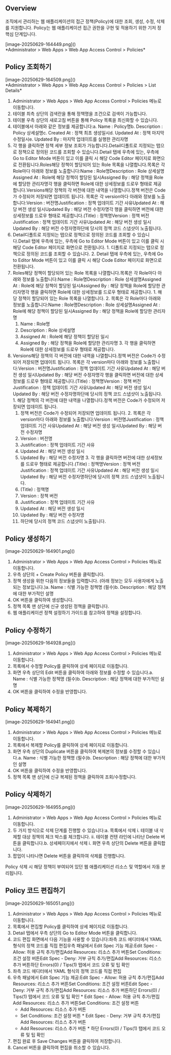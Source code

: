 
## Overview
조직에서 관리하는 웹 애플리케이션의 접근 정책(Policy)에 대한 조회, 생성, 수정, 삭제를 지원합니다. Policy는 웹 애플리케이션 접근 권한을 구현 및 적용하기 위한 기저 정 핵심 단계입니다.

<p align="center">
<div>[image-20250629-164449.png]()</div>
*Administrator &gt; Web Apps &gt; Web App Access Control &gt; Policies*
</p>

## Policy 조회하기
<p align="center">
<div>[image-20250629-164509.png]()</div>
*Administrator &gt; Web Apps &gt; Web App Access Control &gt; Policies &gt; List Details*
</p>

1. Administrator > Web Apps > Web App Access Control > Policies 메뉴로 이동합니다.
2. 테이블 최측 상단의 검색란을 통해 정책명을 조건으로 검색이 가능합니다.
3. 테이블 우측 상단의 새로고침 버튼을 통해 Policy 목록을 최신화할 수 있습니다.
4. 테이블에서 아래와 같은 정보를 제공합니다:a. Name : Policy명b. Description : Policy 상세설명c. Created At : 정책 최초 생성일시d. Updated At : 정책 마지막 수정일시e. Updated By : 마지막 업데이트를 실행한 관리자명
5. 각 행을 클릭하면 정책 세부 정보 조회가 가능합니다.Detail디폴트로 지정되는 탭으로 정책으로 정의된 코드를 조회할 수 있습니다.Detail 탭에 우측에 있는, 우측에 Go to Editor Mode 버튼이 있고 이를 클릭 시 해당 Code Editor 페이지로 화면으로 전환됩니다.Roles해당 정책이 할당되어 있는 Role 목록을 나열합니다.목록은 각 Role마다 아래와 정보를 노출합니다:Name : Role명Description : Role 상세설명Assigned At : Role에 해당 정책이 할당된 일시Assigned By : 해당 정책을 Role에 할당한 관리자명각 행을 클릭하면 Role에 대한 상세정보를 드로우 형태로 제공합니다.Versions해당 정책의 각 버전에 대한 내역을 나열합니다.정책 버전은 Code가 수정되어 저장되면 업데이트 됩니다. 목록은 각 version마다 아래와 정보를 노출합니다:Version : 버전명Justification : 정책 업데이트 기간 사유Updated At : 해당 버전 생성 일시Updated By : 해당 버전 수정자명각 행을 클릭하면 버전에 대한 상세정보를 드로우 형태로 제공합니다.(Title) : 정책명Version : 정책 버전Justification : 정책 업데이트 기간 사유Updated At : 해당 버전 생성 일시Updated By : 해당 버전 수정자명하단에 당시의 정책 코드 스냅샷이 노출됩니다.
  1. Detail디폴트로 지정되는 탭으로 정책으로 정의된 코드를 조회할 수 있습니다.Detail 탭에 우측에 있는, 우측에 Go to Editor Mode 버튼이 있고 이를 클릭 시 해당 Code Editor 페이지로 화면으로 전환됩니다.
    1. 디폴트로 지정되는 탭으로 정책으로 정의된 코드를 조회할 수 있습니다.
    2. Detail 탭에 우측에 있는, 우측에 Go to Editor Mode 버튼이 있고 이를 클릭 시 해당 Code Editor 페이지로 화면으로 전환됩니다.
  2. Roles해당 정책이 할당되어 있는 Role 목록을 나열합니다.목록은 각 Role마다 아래와 정보를 노출합니다:Name : Role명Description : Role 상세설명Assigned At : Role에 해당 정책이 할당된 일시Assigned By : 해당 정책을 Role에 할당한 관리자명각 행을 클릭하면 Role에 대한 상세정보를 드로우 형태로 제공합니다.
    1. 해당 정책이 할당되어 있는 Role 목록을 나열합니다.
    2. 목록은 각 Role마다 아래와 정보를 노출합니다:Name : Role명Description : Role 상세설명Assigned At : Role에 해당 정책이 할당된 일시Assigned By : 해당 정책을 Role에 할당한 관리자명
      1. Name : Role명
      2. Description : Role 상세설명
      3. Assigned At : Role에 해당 정책이 할당된 일시
      4. Assigned By : 해당 정책을 Role에 할당한 관리자명
    3. 각 행을 클릭하면 Role에 대한 상세정보를 드로우 형태로 제공합니다.
  3. Versions해당 정책의 각 버전에 대한 내역을 나열합니다.정책 버전은 Code가 수정되어 저장되면 업데이트 됩니다. 목록은 각 version마다 아래와 정보를 노출합니다:Version : 버전명Justification : 정책 업데이트 기간 사유Updated At : 해당 버전 생성 일시Updated By : 해당 버전 수정자명각 행을 클릭하면 버전에 대한 상세정보를 드로우 형태로 제공합니다.(Title) : 정책명Version : 정책 버전Justification : 정책 업데이트 기간 사유Updated At : 해당 버전 생성 일시Updated By : 해당 버전 수정자명하단에 당시의 정책 코드 스냅샷이 노출됩니다.
    1. 해당 정책의 각 버전에 대한 내역을 나열합니다.정책 버전은 Code가 수정되어 저장되면 업데이트 됩니다.
      1. 정책 버전은 Code가 수정되어 저장되면 업데이트 됩니다.
    2. 목록은 각 version마다 아래와 정보를 노출합니다:Version : 버전명Justification : 정책 업데이트 기간 사유Updated At : 해당 버전 생성 일시Updated By : 해당 버전 수정자명
      1. Version : 버전명
      2. Justification : 정책 업데이트 기간 사유
      3. Updated At : 해당 버전 생성 일시
      4. Updated By : 해당 버전 수정자명
    3. 각 행을 클릭하면 버전에 대한 상세정보를 드로우 형태로 제공합니다.(Title) : 정책명Version : 정책 버전Justification : 정책 업데이트 기간 사유Updated At : 해당 버전 생성 일시Updated By : 해당 버전 수정자명하단에 당시의 정책 코드 스냅샷이 노출됩니다.
      1. (Title) : 정책명
      2. Version : 정책 버전
      3. Justification : 정책 업데이트 기간 사유
      4. Updated At : 해당 버전 생성 일시
      5. Updated By : 해당 버전 수정자명
      6. 하단에 당시의 정책 코드 스냅샷이 노출됩니다.

## Policy 생성하기
<p align="center">
<div>[image-20250629-164901.png]()</div>
</p>

1. Administrator > Web Apps > Web App Access Control > Policies 메뉴로 이동합니다.
2. 우측 상단의 + Create Policy 버튼을 클릭합니다.
3. 정책 생성을 위한 다음의 정보들을 입력합니다. (아래 정보는 모두 사용자에게 노출되는 정보입니다.)a. Name : 식별 가능한 정책명 (필수)b. Description : 해당 정책에 대한 부가적인 설명
4. OK 버튼을 클릭하여 생성합니다.
5. 정책 목록 맨 상단에 신규 생성된 정책을 클릭합니다.
6. 웹 애플리케이션 정책 설정하기 가이드를 참고하여 정책을 설정합니다.

## Policy 수정하기
<p align="center">
<div>[image-20250629-164928.png]()</div>
</p>

1. Administrator > Web Apps > Web App Access Control > Policies 메뉴로 이동합니다.
2. 목록에서 수정할 Policy를 클릭하여 상세 페이지로 이동합니다.
3. 화면 우측 상단의 Edit 버튼을 클릭하여 아래와 정보를 수정할 수 있습니다.a. Name : 식별 가능한 정책명 (필수)b. Description : 해당 정책에 대한 부가적인 설명
4. OK 버튼을 클릭하여 수정을 반영합니다.

## Policy 복제하기
<p align="center">
<div>[image-20250629-164941.png]()</div>
</p>

1. Administrator > Web Apps > Web App Access Control > Policies 메뉴로 이동합니다.
2. 목록에서 복제할 Policy를 클릭하여 상세 페이지로 이동합니다.
3. 화면 우측 상단의 Duplicate 버튼을 클릭하여 복제본의 정보를 수정할 수 있습니다.a. Name : 식별 가능한 정책명 (필수)b. Description : 해당 정책에 대한 부가적인 설명
4. OK 버튼을 클릭하여 수정을 반영합니다.
5. 정책 목록 맨 상단에 신규 복제된 정책을 클릭하여 조회/수정합니다.

## Policy 삭제하기
<p align="center">
<div>[image-20250629-164955.png]()</div>
</p>

1. Administrator > Web Apps > Web App Access Control > Policies 메뉴로 이동합니다.
2. 두 가지 방식으로 삭제 단계를 진행할 수 있습니다:a. 목록에서 삭제   i. 테이블 내 삭제할 대상 정책의 체크 박스를 체크합니다.   ii. 테이블 컨텐 라인에 나타난 Delete 버튼을 클릭합니다.b. 상세페이지에서 삭제   i. 화면 우측 상단의 Delete 버튼을 클릭합니다.
3. 팝업이 나타나면 Delete 버튼을 클릭하여 삭제를 진행합니다.

<Callout>
Policy 삭제 시 해당 정책이 부여되어 있던 웹 애플리케이션 리소스 및 역할에서 자동 분리됩니다. 
</Callout>

## Policy 코드 편집하기
<p align="center">
<div>[image-20250629-165051.png]()</div>
</p>

1. Administrator > Web Apps > Web App Access Control > Policies 메뉴로 이동합니다.
2. 목록에서 편집할 Policy를 클릭하여 상세 페이지로 이동합니다.
3. Detail 탭에서 우측 상단의 Go to Editor Mode 버튼을 클릭합니다.
4. 코드 편집 화면에서 다음 기능을 사용할 수 있습니다:좌측 코드 에디터에서 YAML 형식의 정책 코드를 직접 편집우측 패널에서 Edit Spec 기능 제공:Edit Spec - Allow: 허용 규칙 추가/편집Add Resources: 리소스 추가 버튼Set Conditions: 조건 설정 버튼Edit Spec - Deny: 거부 규칙 추가/편집Add Resources: 리소스 추가 버튼하단 Errors(0) / Tips(1) 탭에서 코드 오류 및 팁 확인
  1. 좌측 코드 에디터에서 YAML 형식의 정책 코드를 직접 편집
  2. 우측 패널에서 Edit Spec 기능 제공:Edit Spec - Allow: 허용 규칙 추가/편집Add Resources: 리소스 추가 버튼Set Conditions: 조건 설정 버튼Edit Spec - Deny: 거부 규칙 추가/편집Add Resources: 리소스 추가 버튼하단 Errors(0) / Tips(1) 탭에서 코드 오류 및 팁 확인
    * Edit Spec - Allow: 허용 규칙 추가/편집Add Resources: 리소스 추가 버튼Set Conditions: 조건 설정 버튼
      * Add Resources: 리소스 추가 버튼
      * Set Conditions: 조건 설정 버튼
    * Edit Spec - Deny: 거부 규칙 추가/편집Add Resources: 리소스 추가 버튼
      * Add Resources: 리소스 추가 버튼
    * 하단 Errors(0) / Tips(1) 탭에서 코드 오류 및 팁 확인
5. 편집 완료 후 Save Changes 버튼을 클릭하여 저장합니다.
6. Cancel 버튼을 클릭하여 편집을 취소할 수 있습니다.
